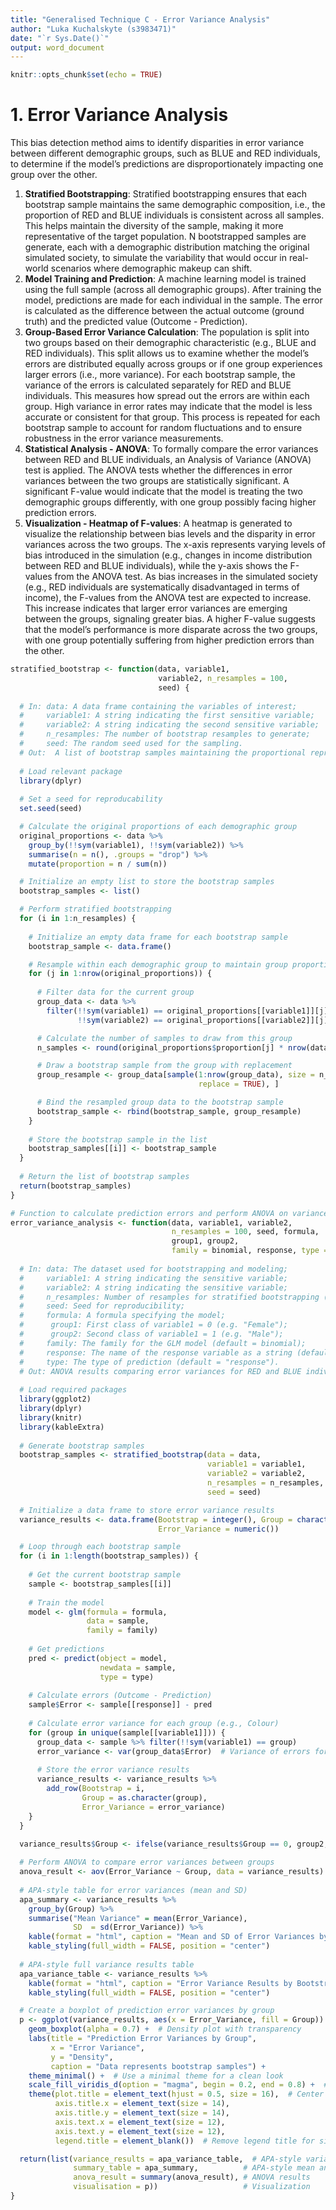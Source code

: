 ```yaml
---
title: "Generalised Technique C - Error Variance Analysis"
author: "Luka Kuchalskyte (s3983471)"
date: "`r Sys.Date()`"
output: word_document
---
```


```r
knitr::opts_chunk$set(echo = TRUE)
```

# 1. Error Variance Analysis

This bias detection method aims to identify disparities in error variance between different demographic groups, such as BLUE and RED individuals, to determine if the model's predictions are disproportionately impacting one group over the other.

1. **Stratified Bootstrapping**: Stratified bootstrapping ensures that each bootstrap sample maintains the same demographic composition, i.e., the proportion of RED and BLUE individuals is consistent across all samples. This helps maintain the diversity of the sample, making it more representative of the target population. N bootstrapped samples are generate, each with a demographic distribution matching the original simulated society, to simulate the variability that would occur in real-world scenarios where demographic makeup can shift.
2. **Model Training and Prediction**: A machine learning model is trained using the full sample (across all demographic groups). After training the model, predictions are made for each individual in the sample. The error is calculated as the difference between the actual outcome (ground truth) and the predicted value (Outcome - Prediction).
3. **Group-Based Error Variance Calculation**: The population is split into two groups based on their demographic characteristic (e.g., BLUE and RED individuals). This split allows us to examine whether the model’s errors are distributed equally across groups or if one group experiences larger errors (i.e., more variance). For each bootstrap sample, the variance of the errors is calculated separately for RED and BLUE individuals. This measures how spread out the errors are within each group. High variance in error rates may indicate that the model is less accurate or consistent for that group. This process is repeated for each bootstrap sample to account for random fluctuations and to ensure robustness in the error variance measurements.
4. **Statistical Analysis - ANOVA**: To formally compare the error variances between RED and BLUE individuals, an Analysis of Variance (ANOVA) test is applied. The ANOVA tests whether the differences in error variances between the two groups are statistically significant. A significant F-value would indicate that the model is treating the two demographic groups differently, with one group possibly facing higher prediction errors.
5. **Visualization - Heatmap of F-values**: A heatmap is generated to visualize the relationship between bias levels and the disparity in error variances across the two groups. The x-axis represents varying levels of bias introduced in the simulation (e.g., changes in income distribution between RED and BLUE individuals), while the y-axis shows the F-values from the ANOVA test. As bias increases in the simulated society (e.g., RED individuals are systematically disadvantaged in terms of income), the F-values from the ANOVA test are expected to increase. This increase indicates that larger error variances are emerging between the groups, signaling greater bias. A higher F-value suggests that the model's performance is more disparate across the two groups, with one group potentially suffering from higher prediction errors than the other.

```r
stratified_bootstrap <- function(data, variable1, 
                                 variable2, n_resamples = 100, 
                                 seed) {
  
  # In: data: A data frame containing the variables of interest;
  #     variable1: A string indicating the first sensitive variable;
  #     variable2: A string indicating the second sensitive variable;
  #     n_resamples: The number of bootstrap resamples to generate;
  #     seed: The random seed used for the sampling.
  # Out:  A list of bootstrap samples maintaining the proportional representation of Colour and Disability.
  
  # Load relevant package
  library(dplyr)
  
  # Set a seed for reproducability
  set.seed(seed) 

  # Calculate the original proportions of each demographic group
  original_proportions <- data %>%
    group_by(!!sym(variable1), !!sym(variable2)) %>%
    summarise(n = n(), .groups = "drop") %>%
    mutate(proportion = n / sum(n))

  # Initialize an empty list to store the bootstrap samples
  bootstrap_samples <- list()

  # Perform stratified bootstrapping
  for (i in 1:n_resamples) {
    
    # Initialize an empty data frame for each bootstrap sample
    bootstrap_sample <- data.frame()

    # Resample within each demographic group to maintain group proportions
    for (j in 1:nrow(original_proportions)) {
      
      # Filter data for the current group
      group_data <- data %>%
        filter(!!sym(variable1) == original_proportions[[variable1]][j],
               !!sym(variable2) == original_proportions[[variable2]][j])

      # Calculate the number of samples to draw from this group
      n_samples <- round(original_proportions$proportion[j] * nrow(data))

      # Draw a bootstrap sample from the group with replacement
      group_resample <- group_data[sample(1:nrow(group_data), size = n_samples, 
                                          replace = TRUE), ]

      # Bind the resampled group data to the bootstrap sample
      bootstrap_sample <- rbind(bootstrap_sample, group_resample)
    }
    
    # Store the bootstrap sample in the list
    bootstrap_samples[[i]] <- bootstrap_sample
  }
  
  # Return the list of bootstrap samples
  return(bootstrap_samples)
}
```

```r
# Function to calculate prediction errors and perform ANOVA on variances
error_variance_analysis <- function(data, variable1, variable2, 
                                    n_resamples = 100, seed, formula, 
                                    group1, group2,
                                    family = binomial, response, type = "response") {
  
  # In: data: The dataset used for bootstrapping and modeling;
  #     variable1: A string indicating the sensitive variable;
  #     variable2: A string indicating the sensitive variable;
  #     n_resamples: Number of resamples for stratified bootstrapping (default = 100);
  #     seed: Seed for reproducibility;
  #     formula: A formula specifying the model;
  #      group1: First class of variable1 = 0 (e.g. "Female");
  #      group2: Second class of variable1 = 1 (e.g. "Male");
  #     family: The family for the GLM model (default = binomial);
  #     response: The name of the response variable as a string (default = "Outcome");
  #     type: The type of prediction (default = "response").
  # Out: ANOVA results comparing error variances for RED and BLUE individuals.
  
  # Load required packages
  library(ggplot2)
  library(dplyr)
  library(knitr)
  library(kableExtra)
  
  # Generate bootstrap samples
  bootstrap_samples <- stratified_bootstrap(data = data, 
                                            variable1 = variable1, 
                                            variable2 = variable2, 
                                            n_resamples = n_resamples,
                                            seed = seed)

  # Initialize a data frame to store error variance results
  variance_results <- data.frame(Bootstrap = integer(), Group = character(), 
                                 Error_Variance = numeric())

  # Loop through each bootstrap sample
  for (i in 1:length(bootstrap_samples)) {
    
    # Get the current bootstrap sample
    sample <- bootstrap_samples[[i]]
    
    # Train the model 
    model <- glm(formula = formula,
                 data = sample,
                 family = family)
    
    # Get predictions
    pred <- predict(object = model,
                    newdata = sample,
                    type = type)  
    
    # Calculate errors (Outcome - Prediction)
    sample$Error <- sample[[response]] - pred
    
    # Calculate error variance for each group (e.g., Colour)
    for (group in unique(sample[[variable1]])) {
      group_data <- sample %>% filter(!!sym(variable1) == group)
      error_variance <- var(group_data$Error)  # Variance of errors for each group
      
      # Store the error variance results
      variance_results <- variance_results %>%
        add_row(Bootstrap = i, 
                Group = as.character(group), 
                Error_Variance = error_variance)
    }
  }

  variance_results$Group <- ifelse(variance_results$Group == 0, group2, group1)
  
  # Perform ANOVA to compare error variances between groups
  anova_result <- aov(Error_Variance ~ Group, data = variance_results)
  
  # APA-style table for error variances (mean and SD)
  apa_summary <- variance_results %>%
    group_by(Group) %>%
    summarise("Mean Variance" = mean(Error_Variance),
              SD  = sd(Error_Variance)) %>%
    kable(format = "html", caption = "Mean and SD of Error Variances by Group") %>%
    kable_styling(full_width = FALSE, position = "center")
  
  # APA-style full variance results table
  apa_variance_table <- variance_results %>%
    kable(format = "html", caption = "Error Variance Results by Bootstrap and Group") %>%
    kable_styling(full_width = FALSE, position = "center")

  # Create a boxplot of prediction error variances by group
  p <- ggplot(variance_results, aes(x = Error_Variance, fill = Group)) +
    geom_boxplot(alpha = 0.7) +  # Density plot with transparency
    labs(title = "Prediction Error Variances by Group",
         x = "Error Variance",
         y = "Density",
         caption = "Data represents bootstrap samples") +
    theme_minimal() +  # Use a minimal theme for a clean look
    scale_fill_viridis_d(option = "magma", begin = 0.2, end = 0.8) +  # Use the "magma" palette from viridis
    theme(plot.title = element_text(hjust = 0.5, size = 16),  # Center and style title
          axis.title.x = element_text(size = 14),
          axis.title.y = element_text(size = 14),
          axis.text.x = element_text(size = 12),
          axis.text.y = element_text(size = 12),
          legend.title = element_blank())  # Remove legend title for simplicity

  return(list(variance_results = apa_variance_table,  # APA-style variance results table
              summary_table = apa_summary,          # APA-style mean and SD table
              anova_result = summary(anova_result), # ANOVA results
              visualisation = p))                   # Visualization
}
```